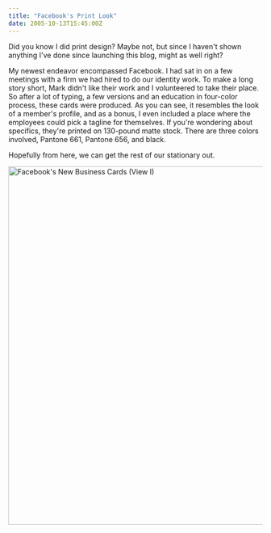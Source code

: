```yaml
---
title: "Facebook's Print Look"
date: 2005-10-13T15:45:00Z
---
```


Did you know I did print design? Maybe not, but since I haven't shown anything I've done since launching this blog, might as well right?

My newest endeavor encompassed Facebook. I had sat in on a few meetings with a firm we had hired to do our identity work. To make a long story short, Mark didn't like their work and I volunteered to take their place. So after a lot of typing, a few versions and an education in four-color process, these cards were produced. As you can see, it resembles the look of a member's profile, and as a bonus, I even included a place where the employees could pick a tagline for themselves. If you're wondering about specifics, they're printed on 130-pound matte stock. There are three colors involved, Pantone 661, Pantone 656, and black.

Hopefully from here, we can get the rest of our stationary out.

[<img src="http://farm1.static.flickr.com/26/52276678_dce587c34f.jpg" width="710" height="710" alt="Facebook's New Business Cards (View I)" />][1]

[1]: http://www.flickr.com/photos/avalonstar/52276678/
